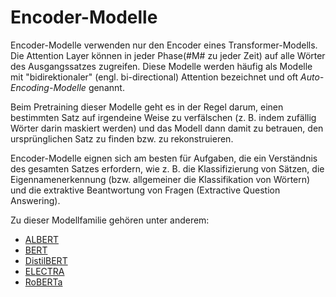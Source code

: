 # Encoder-Modelle

<Youtube id="MUqNwgPjJvQ" />

Encoder-Modelle verwenden nur den Encoder eines Transformer-Modells. Die Attention Layer können in jeder Phase(#M# zu jeder Zeit) auf alle Wörter des Ausgangssatzes zugreifen. Diese Modelle werden häufig als Modelle mit "bidirektionaler" (engl. bi-directional) Attention bezeichnet und oft *Auto-Encoding-Modelle* genannt.

Beim Pretraining dieser Modelle geht es in der Regel darum, einen bestimmten Satz auf irgendeine Weise zu verfälschen (z. B. indem zufällig Wörter darin maskiert werden) und das Modell dann damit zu betrauen, den ursprünglichen Satz zu finden bzw. zu rekonstruieren.

Encoder-Modelle eignen sich am besten für Aufgaben, die ein Verständnis des gesamten Satzes erfordern, wie z. B. die Klassifizierung von Sätzen, die Eigennamenerkennung (bzw. allgemeiner die Klassifikation von Wörtern) und die extraktive Beantwortung von Fragen (Extractive Question Answering).

Zu dieser Modellfamilie gehören unter anderem:

- [ALBERT](https://huggingface.co/transformers/model_doc/albert.html)
- [BERT](https://huggingface.co/transformers/model_doc/bert.html)
- [DistilBERT](https://huggingface.co/transformers/model_doc/distilbert.html)
- [ELECTRA](https://huggingface.co/transformers/model_doc/electra.html)
- [RoBERTa](https://huggingface.co/transformers/model_doc/roberta.html)
